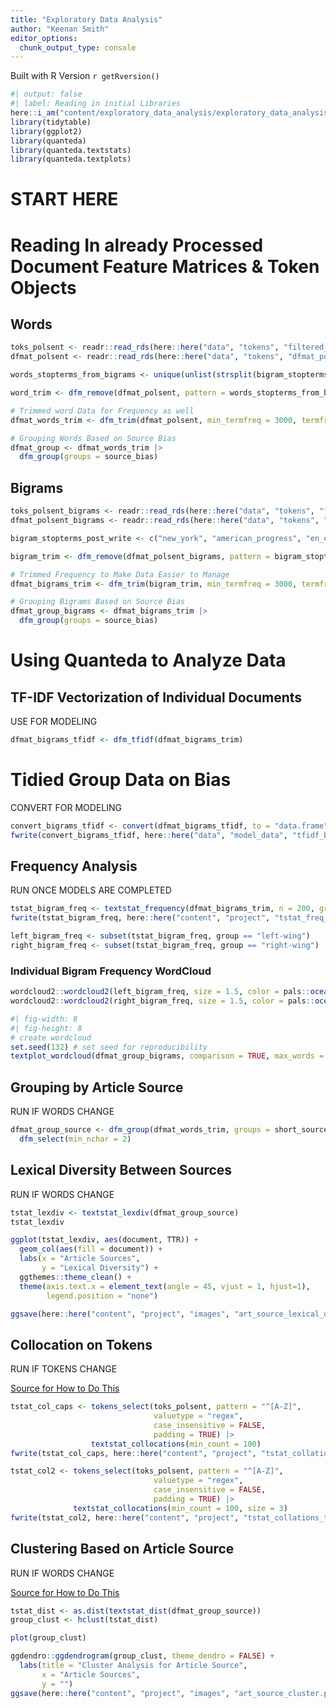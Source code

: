```yaml
---
title: "Exploratory Data Analysis"
author: "Keenan Smith"
editor_options: 
  chunk_output_type: console
---
```


Built with R Version `r getRversion()`

```r
#| output: false
#| label: Reading in initial Libraries
here::i_am("content/exploratory_data_analysis/exploratory_data_analysis.qmd")
library(tidytable)
library(ggplot2)
library(quanteda)
library(quanteda.textstats)
library(quanteda.textplots)
```

# START HERE

# Reading In already Processed Document Feature Matrices & Token Objects

## Words

```r
toks_polsent <- readr::read_rds(here::here("data", "tokens", "filtered_tokens.rds"))
dfmat_polsent <- readr::read_rds(here::here("data", "tokens", "dfmat_polsent.rds"))
```

```r
words_stopterms_from_bigrams <- unique(unlist(strsplit(bigram_stopterms_post_write, "_")))

word_trim <- dfm_remove(dfmat_polsent, pattern = words_stopterms_from_bigrams)

# Trimmed word Data for Frequency as well
dfmat_words_trim <- dfm_trim(dfmat_polsent, min_termfreq = 3000, termfreq_type = "rank")

# Grouping Words Based on Source Bias
dfmat_group <- dfmat_words_trim |>
  dfm_group(groups = source_bias)
```

## Bigrams

```r
toks_polsent_bigrams <- readr::read_rds(here::here("data", "tokens", "filtered_bigrams.rds"))
dfmat_polsent_bigrams <- readr::read_rds(here::here("data", "tokens", "dfmat_polsent_bigrams.rds"))
```

```r
bigram_stopterms_post_write <- c("new_york", "american_progress", "en_el", "de_los", "de_la", "la_de", "en_las", "en_la", "de_las", "see_also", "right_right", "left_left", "getty_images", "world_week", "solely_author", "please_see", "topic_please", "senior_american", "associate_director", "team_american", "solely_expressed", "douglas_sarah", "roe_economic", "resident_american", "allison_foreign", "pdf_read", "opinions_expressed", "international_scholars", "sarah_allison", "thomas_roe", "never_ways", "emphasis_added", "article_published", "newsletter_never")

bigram_trim <- dfm_remove(dfmat_polsent_bigrams, pattern = bigram_stopterms_post_write)

# Trimmed Frequency to Make Data Easier to Manage
dfmat_bigrams_trim <- dfm_trim(bigram_trim, min_termfreq = 3000, termfreq_type = "rank")

# Grouping Bigrams Based on Source Bias
dfmat_group_bigrams <- dfmat_bigrams_trim |>
  dfm_group(groups = source_bias)
```

# Using Quanteda to Analyze Data

## TF-IDF Vectorization of Individual Documents

USE FOR MODELING

```r
dfmat_bigrams_tfidf <- dfm_tfidf(dfmat_bigrams_trim)
```

# Tidied Group Data on Bias

CONVERT FOR MODELING

```r
convert_bigrams_tfidf <- convert(dfmat_bigrams_tfidf, to = "data.frame")
fwrite(convert_bigrams_tfidf, here::here("data", "model_data", "tfidf_bigram_df.csv.gz"))
```

## Frequency Analysis

RUN ONCE MODELS ARE COMPLETED

```r
tstat_bigram_freq <- textstat_frequency(dfmat_bigrams_trim, n = 200, groups = source_bias)
fwrite(tstat_bigram_freq, here::here("content", "project", "tstat_freq_bigram.csv"))

left_bigram_freq <- subset(tstat_bigram_freq, group == "left-wing")
right_bigram_freq <- subset(tstat_bigram_freq, group == "right-wing")
```

### Individual Bigram Frequency WordCloud

```r
wordcloud2::wordcloud2(left_bigram_freq, size = 1.5, color = pals::ocean.thermal(100), minRotation = pi/6, maxRotation = pi/6, rotateRatio = 1)
wordcloud2::wordcloud2(right_bigram_freq, size = 1.5, color = pals::ocean.oxy(100), minRotation = -pi/6, maxRotation = -pi/6, rotateRatio = 1)
```

```r
#| fig-width: 8
#| fig-height: 8
# create wordcloud
set.seed(132) # set seed for reproducibility
textplot_wordcloud(dfmat_group_bigrams, comparison = TRUE, max_words = 500,  color = c("red", "blue"))
```

## Grouping by Article Source

RUN IF WORDS CHANGE

```r
dfmat_group_source <- dfm_group(dfmat_words_trim, groups = short_source) |>
  dfm_select(min_nchar = 2)
```

## Lexical Diversity Between Sources

RUN IF WORDS CHANGE

```r
tstat_lexdiv <- textstat_lexdiv(dfmat_group_source)
tstat_lexdiv
```

```r
ggplot(tstat_lexdiv, aes(document, TTR)) + 
  geom_col(aes(fill = document)) +
  labs(x = "Article Sources",
       y = "Lexical Diversity") +
  ggthemes::theme_clean() +
  theme(axis.text.x = element_text(angle = 45, vjust = 1, hjust=1),
        legend.position = "none")

ggsave(here::here("content", "project", "images", "art_source_lexical_diversity.png"))
```


## Collocation on Tokens

RUN IF TOKENS CHANGE

[Source for How to Do This](https://tutorials.quanteda.io/statistical-analysis/collocation/)

```r
tstat_col_caps <- tokens_select(toks_polsent, pattern = "^[A-Z]", 
                                valuetype = "regex", 
                                case_insensitive = FALSE, 
                                padding = TRUE) |>
                  textstat_collocations(min_count = 100)
fwrite(tstat_col_caps, here::here("content", "project", "tstat_collations_bigram.csv"))

tstat_col2 <- tokens_select(toks_polsent, pattern = "^[A-Z]", 
                                valuetype = "regex", 
                                case_insensitive = FALSE, 
                                padding = TRUE) |> 
              textstat_collocations(min_count = 100, size = 3)
fwrite(tstat_col2, here::here("content", "project", "tstat_collations_trigrams.csv"))
```

## Clustering Based on Article Source

RUN IF WORDS CHANGE

[Source for How to Do This](https://tutorials.quanteda.io/advanced-operations/twitter-user-similarity/)

```r
tstat_dist <- as.dist(textstat_dist(dfmat_group_source))
group_clust <- hclust(tstat_dist)

plot(group_clust)

ggdendro::ggdendrogram(group_clust, theme_dendro = FALSE) +
  labs(title = "Cluster Analysis for Article Source",
       x = "Article Sources",
       y = "")
ggsave(here::here("content", "project", "images", "art_source_cluster.png"))
```
